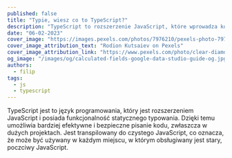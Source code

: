 ```yaml
---
published: false
title: "Typie, wiesz co to TypeScript?"
description: "TypeScript to rozszerzenie JavaScript, które wprowadza koncept typowania. Dzięki temu brutalnie zmuszeni jestesmy do pisania poprawnego kodu od razu, zamiast spokojnego łatania dziur pół roku później na produkcji. Eh, co za czasy!"
date: "06-02-2023"
cover_image: "https://images.pexels.com/photos/7976210/pexels-photo-7976210.jpeg?auto=compress&cs=tinysrgb&w=1260&h=750&dpr=2"
cover_image_attribution_text: "Rodion Kutsaiev on Pexels"
cover_image_attribution_link: "https://www.pexels.com/photo/clear-diamond-on-white-round-table-7976210"
og_image: "/images/og/calculated-fields-google-data-studio-guide-og.jpg"
authors:
  - filip
tags:
  - js
  - typescript
---
```


TypeScript jest to język programowania, który jest rozszerzeniem JavaScript i posiada funkcjonalność statycznego typowania. Dzięki temu umożliwia bardziej efektywne i bezpieczne pisanie kodu, zwłaszcza w dużych projektach. Jest transpilowany do czystego JavaScript, co oznacza, że może być używany w każdym miejscu, w którym obsługiwany jest stary, poczciwy JavaScript.
